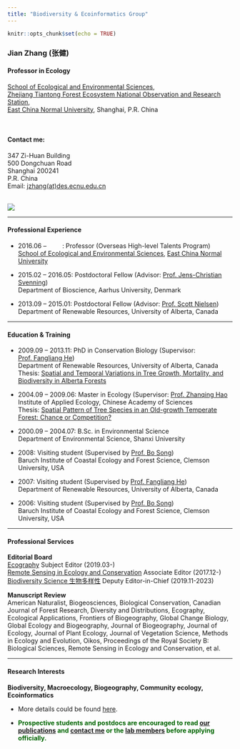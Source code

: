 ```yaml
---
title: "Biodiversity & Ecoinformatics Group"
---
```


```r
knitr::opts_chunk$set(echo = TRUE)
```

<div class = "row">
<div class = "col-md-6">
### **Jian Zhang (张健)**<br>
#### **Professor in Ecology**<br>
[School of Ecological and Environmental Sciences](http://www.sees.ecnu.edu.cn/),<br>
[Zhejiang Tiantong Forest Ecosystem National Observation and Research Station](http://tiantong.ecnu.edu.cn/cn/Default.aspx),<br>
[East China Normal University](https://www.ecnu.edu.cn/), Shanghai, P.R. China

<br>

#### Contact me: 

347 Zi-Huan Building<br>
500 Dongchuan Road<br>
Shanghai 200241<br>
P.R. China<br>
Email: [jzhang(at)des.ecnu.edu.cn](mailto:jzhang@des.ecnu.edu.cn)
</div>

<div class = "col-md-6">

<br>
[![](Photo_Jian.JPG)](Photo_Jian.JPG){#id .class width=100% height=100%}

</div>
</div>

<hr>

#### Professional Experience


* 2016.06 -- \ \ \ \ \ \ \ \ : Professor (Overseas High-level Talents Program)<br>
[School of Ecological and Environmental Sciences](http://www.sees.ecnu.edu.cn/), [East China Normal University](https://www.ecnu.edu.cn/)

* 2015.02 -- 2016.05:         Postdoctoral Fellow (Advisor: [Prof. Jens-Christian Svenning](http://pure.au.dk/portal/en/svenning@biology.au.dk))<br>
                  Department of Bioscience, Aarhus University, Denmark
                  
* 2013.09 -- 2015.01:         Postdoctoral Fellow (Advisor: [Prof. Scott Nielsen](http://www.ace-lab.ca/))<br>
                  Department of Renewable Resources, University of Alberta, Canada

<hr>

#### Education & Training

* 2009.09 -- 2013.11:  PhD in Conservation Biology (Supervisor: [Prof. Fangliang He](https://sites.ualberta.ca/~fhe/))<br>
		          Department of Renewable Resources, University of Alberta, Canada<br>
		          Thesis: [Spatial and Temporal Variations in Tree Growth, Mortality, and Biodiversity in Alberta Forests](http://hdl.handle.net/10402/era.37535)

* 2004.09 -- 2009.06:  Master in Ecology (Supervisor: [Prof. Zhanqing Hao](http://trlst.iae.ac.cn:8080/index)<br>
		          Institute of Applied Ecology, Chinese Academy of Sciences<br>
		          Thesis: [Spatial Pattern of Tree Species in an Old-growth Temperate Forest: Chance or Competition?](http://www.irgrid.ac.cn/handle/1471x/105954)

* 2000.09 -- 2004.07:  B.Sc. in Environmental Science<br>
		          Department of Environmental Science, Shanxi University

* 2008:  Visiting student (Supervised by [Prof. Bo Song](https://www.clemson.edu/cafls/faculty_staff/profiles/bosong))<br>
		          Baruch Institute of Coastal Ecology and Forest Science, Clemson University, USA
		          
* 2007:  Visiting student (Supervised by [Prof. Fangliang He](http://www.ualberta.ca/~fhe/index.html))<br>
		          Department of Renewable Resources, University of Alberta, Canada

* 2006:  Visiting student (Supervised by [Prof. Bo Song](https://www.clemson.edu/cafls/faculty_staff/profiles/bosong))<br>
		          Baruch Institute of Coastal Ecology and Forest Science, Clemson University, USA
		          
<hr>

#### Professional Services
**Editorial Board**<br>
[Ecography](http://www.ecography.org/) Subject Editor (2019.03-)<br>
[Remote Sensing in Ecology and Conservation](https://zslpublications.onlinelibrary.wiley.com/journal/20563485) Associate Editor (2017.12-)<br>
[Biodiversity Science  生物多样性](http://www.biodiversity-science.net/CN/1005-0094/home.shtml) Deputy Editor-in-Chief (2019.11-2023)

**Manuscript Review**<br>
American Naturalist, Biogeosciences, Biological Conservation, Canadian Journal of Forest Research, Diversity and Distributions, Ecography, Ecological Applications, Frontiers of Biogeography, Global Change Biology, Global Ecology and Biogeography, Journal of Biogeography, Journal of Ecology, Journal of Plant Ecology, Journal of Vegetation Science, Methods in Ecology and Evolution, Oikos, Proceedings of the Royal Society B: Biological Sciences, Remote Sensing in Ecology and Conservation, et al.

<hr>

#### Research Interests
**Biodiversity, Macroecology, Biogeography, Community ecology, Ecoinformatics** 

* More details could be found [here](research.html).
* <p style="color:darkgreen">**Prospective students and postdocs are encouraged to read [our publications](publications.html) and [contact me](mailto:jzhang@des.ecnu.edu.cn) or the [lab members](people.html) before applying officially.** </p>
